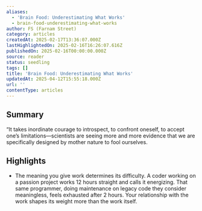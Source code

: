 ```yaml
---
aliases:
  - 'Brain Food: Underestimating What Works'
  - brain-food-underestimating-what-works
author: FS (Farnam Street)
category: articles
createdAt: 2025-02-17T13:36:07.000Z
lastHighlightedOn: 2025-02-16T16:26:07.616Z
publishedOn: 2025-02-16T00:00:00.000Z
source: reader
status: seedling
tags: []
title: 'Brain Food: Underestimating What Works'
updatedAt: 2025-04-12T15:55:18.000Z
url: ''
contentType: articles
---
```

## Summary

“It takes inordinate courage to introspect, to confront oneself, to accept one’s limitations—scientists are seeing more and more evidence that we are specifically designed by mother nature to fool ourselves.

## Highlights

- The meaning you give work determines its difficulty.
  A coder working on a passion project works 12 hours straight and calls it energizing. That same programmer, doing maintenance on legacy code they consider meaningless, feels exhausted after 2 hours.
  Your relationship with the work shapes its weight more than the work itself.
